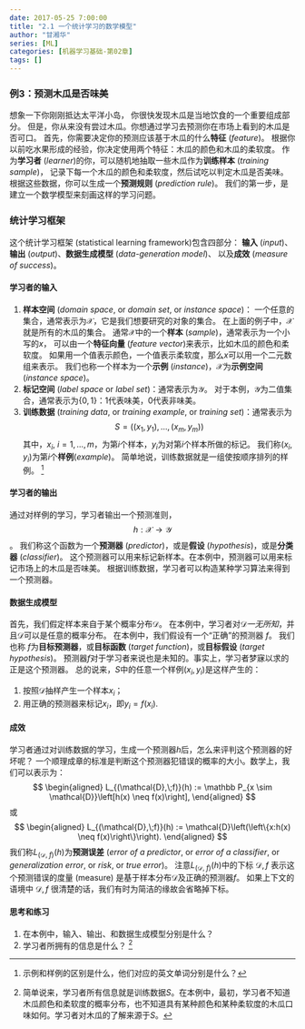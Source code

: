```yaml
---
date: 2017-05-25 7:00:00
title: "2.1 一个统计学习的数学模型"
author: "甘湘华"
series: [ML]
categories: [机器学习基础-第02章]
tags: []
---
```


### 例3：预测木瓜是否味美

想象一下你刚刚抵达太平洋小岛，<!-- more -->
你很快发现木瓜是当地饮食的一个重要组成部分。
但是，你从来没有尝过木瓜。你想通过学习去预测你在市场上看到的木瓜是否可口。
首先，你需要决定你的预测应该基于木瓜的什么**特征** (*feature*)。
根据你以前吃水果形成的经验，你决定使用两个特征：木瓜的颜色和木瓜的柔软度。
作为**学习者** (*learner*)的你，可以随机地抽取一些木瓜作为**训练样本** (*training sample*)，
记录下每一个木瓜的颜色和柔软度，然后试吃以判定木瓜是否美味。
根据这些数据，你可以生成一个**预测规则** (*prediction rule*)。
我们的第一步，是建立一个数学模型来刻画这样的学习问题。

### 统计学习框架

这个统计学习框架 (statistical learning framework)包含四部分：
**输入** (*input*)、**输出** (*output*)、**数据生成模型** (*data-generation model*)、
以及**成效** (*measure of success*)。

#### 学习者的输入

1. **样本空间** (*domain space*, or *domain set*, or *instance space*)：
一个任意的集合，通常表示为$\mathcal{X}$，它是我们想要研究的对象的集合。
在上面的例子中，$\mathcal{X}$就是所有的木瓜的集合。
通常$\mathcal{X}$中的一个**样本** (*sample*)，通常表示为一个小写的$x$，
可以由一个**特征向量** (*feature vector*)来表示，比如木瓜的颜色和柔软度。
如果用一个值表示颜色，一个值表示柔软度，那么$x$可以用一个二元数组来表示。
我们也称一个样本为一个**示例** (*instance*)，$\mathcal{X}$为**示例空间** (*instance space*)。
2. **标记空间** (*label space* or *label set*)：通常表示为$\mathcal{Y}$。
对于本例，$\mathcal{Y}$为二值集合，通常表示为$\{0,1\}$：1代表味美，0代表非味美。
3. **训练数据** (*training data*, or *training example*, or *training set*)：通常表示为
$$S = \left(\left(x_1,y_1\right),\ldots,\left(x_m,y_m\right)\right)$$
其中，$x_i$, $i=1,\ldots,m$，为第$i$个样本，$y_i$为对第$i$个样本所做的标记。
我们称$\left(x_i,y_i\right)$为第$i$个**样例**(*example*)。
简单地说，训练数据就是一组使按顺序排列的样例。
^[示例和样例的区别是什么，他们对应的英文单词分别是什么？]

#### 学习者的输出

通过对样例的学习，学习者输出一个预测准则，$$h: \mathcal{X} \rightarrow \mathcal{Y}$$。
我们称这个函数为一个**预测器** (*predictor*)，或是**假设** (*hypothesis*)，或是**分类器** (*classifier*)。
这个预测器可以用来标记新样本。在本例中，预测器可以用来标记市场上的木瓜是否味美。
根据训练数据，学习者可以构造某种学习算法来得到一个预测器。

#### 数据生成模型

首先，我们假定样本来自于某个概率分布$\mathcal{D}$。
在本例中，学习者对$\mathcal{D}$*一无所知*，并且$\mathcal{D}$可以是任意的概率分布。
在本例中，我们假设有一个“正确”的预测器 $f$。
我们也称 $f$为**目标预测器**，或**目标函数** (*target function*)，或**目标假设** (*target hypothesis*)。
预测器$f$对于学习者来说也是未知的。事实上，学习者梦寐以求的正是这个预测器。
总的说来，$S$中的任意一个样例$\left(x_i,y_i\right)$是这样产生的：

1. 按照$\mathcal{D}$抽样产生一个样本$x_i$；
2. 用正确的预测器来标记$x_i$，即$y_i=f(x_i)$.

#### 成效

学习者通过对训练数据的学习，生成一个预测器$h$后，怎么来评判这个预测器的好坏呢？
一个顺理成章的标准是判断这个预测器犯错误的概率的大小。数学上，我们可以表示为：
$$
\begin{aligned}
L_{(\mathcal{D},\;f)}(h)  :=  \mathbb P_{x \sim \mathcal{D}}\left[h(x) \neq f(x)\right],
\end{aligned}
$$
或
$$
\begin{aligned}
L_{(\mathcal{D},\;f)}(h)  :=   \mathcal{D}\left(\left\{x:h(x) \neq f(x)\right\}\right).
\end{aligned}
$$
我们称$L_{(\mathcal{D},\;f)}(h)$为**预测误差**
(*error of a predictor*, or  *error of a classifier*, or *generalization error*, or *risk*, or *true error*)。
注意$L_{(\mathcal{D},\;f)}(h)$中的下标 $\mathcal{D},f$ 表示这个预测错误的度量 (measure) 是基于样本分布$\mathcal{D}$及正确的预测器$f$。
如果上下文的语境中 $\mathcal{D},f$ 很清楚的话，我们有时为简洁的缘故会省略掉下标。
<!-- When print in Rmarkdown, change align to aligned, and delete \tag{1} -->

#### 思考和练习

1. 在本例中，输入、输出、和数据生成模型分别是什么？
2. 学习者所拥有的信息是什么？
^[简单说来，学习者所有信息就是训练数据$S$。在本例中，最初，学习者不知道木瓜颜色和柔软度的概率分布，也不知道具有某种颜色和某种柔软度的木瓜口味如何。学习者对木瓜的了解来源于$S$。]
